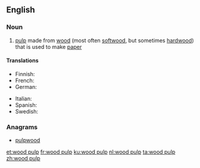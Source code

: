 ==English==
{{wikipedia}}

===Noun===
{{en-noun|-|head=[[wood]] [[pulp]]}}

# [[pulp]] made from [[wood]] (most often [[softwood]], but sometimes [[hardwood]]) that is used to make [[paper]]

====Translations====
{{trans-top|pulp from trees used to make paper}}
* Finnish: {{t+|fi|paperimassa}}
* French: {{t+|fr|pâte à papier|f}}
* German: {{t|de|Holzschliff|m}}
{{trans-mid}}
* Italian: {{t|it|pasta di legno|f}}
* Spanish: {{t|es|pasta de papel|f}}
* Swedish: {{t|sv|pappersmassa|c}}
{{trans-bottom}}

===Anagrams===
* [[pulpwood#English|pulpwood]]

[[et:wood pulp]]
[[fr:wood pulp]]
[[ku:wood pulp]]
[[nl:wood pulp]]
[[ta:wood pulp]]
[[zh:wood pulp]]